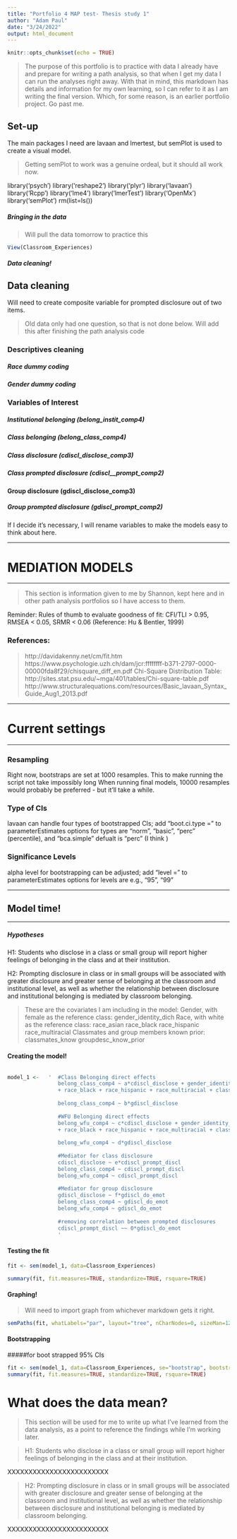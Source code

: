 ```yaml
---
title: "Portfolio 4 MAP test- Thesis study 1"
author: "Adam Paul"
date: "3/24/2022"
output: html_document
---
```


```r
knitr::opts_chunk$set(echo = TRUE)
```

> The purpose of this portfolio is to practice with data I already have and prepare for writing a path analysis, so that when I get my data I can run the analyses right away. With that in mind, this markdown has details and information for my own learning, so I can refer to it as I am writing the final version. Which, for some reason, is an earlier portfolio project. Go past me.

## Set-up

The main packages I need are lavaan and lmertest, but semPlot is used to create a visual model.

> Getting semPlot to work was a genuine ordeal, but it should all work now.


library('psych')
library('reshape2')
library('plyr')
library('lavaan')
library('Rcpp')
library('lme4')
library('lmerTest')
library('OpenMx')
library('semPlot')
rm(list=ls())

##### Bringing in the data


>Will pull the data tomorrow to practice this

```r

View(Classroom_Experiences)
```

##### Data cleaning!

## Data cleaning

Will need to create composite variable for prompted disclosure out of two items.

> Old data only had one question, so that is not done below. Will add this after finishing the path analysis code

### Descriptives cleaning

##### Race dummy coding

##### Gender dummy coding

### Variables of Interest

##### Institutional belonging (belong_instit_comp4)


##### Class belonging (belong_class_comp4)


##### Class disclosure (cdiscl_disclose_comp3)


##### Class prompted disclosure (cdiscl__prompt_comp2)


#### Group disclosure (gdiscl_disclose_comp3)


##### Group prompted disclosure (gdiscl_prompt_comp2)



If I decide it's necessary, I will rename variables to make the models easy to think about here.

------------------

# MEDIATION MODELS

------------------

> This section is information given to me by Shannon, kept here and in other path analysis portfolios so I have access to them.

Reminder: Rules of thumb to evaluate goodness of fit: CFI/TLI > 0.95, RMSEA < 0.05, SRMR < 0.06  (Reference: Hu & Bentler, 1999)

### References: 
> http://davidakenny.net/cm/fit.htm
 https://www.psychologie.uzh.ch/dam/jcr:ffffffff-b371-2797-0000-00000fda8f29/chisquare_diff_en.pdf
 Chi-Square Distribution Table: http://sites.stat.psu.edu/~mga/401/tables/Chi-square-table.pdf
 http://www.structuralequations.com/resources/Basic_lavaan_Syntax_Guide_Aug1_2013.pdf

------------------

# Current settings 

------------------

### Resampling 
 Right now, bootstraps are set at 1000 resamples. This to make running the script not take impossibly long
 When running final models, 10000 resamples would probably be preferred - but it'll take a while. 

### Type of CIs
 lavaan can handle four types of bootstrapped CIs; add "boot.ci.type = " to parameterEstimates
 options for types are "norm", "basic", "perc" (percentile), and "bca.simple" 
 defualt is "perc" (I think )

### Significance Levels
 alpha level for bootstrapping can be adjusted; add "level = " to parameterEstimates 
 options for levels are e.g., "95", "99"

------------------

## Model time!

------------------

##### Hypotheses

H1: Students who disclose in a class or small group will report higher feelings of belonging in the class and at their institution.

H2: Prompting disclosure in class or in small groups will be associated with greater disclosure and greater sense of belonging at the classroom and institutional level, as well as whether the relationship between disclosure and institutional belonging is mediated by classroom belonging.

>These are the covariates I am including in the model:
Gender, with female as the reference class: 
        gender_identity_dich 
Race, with white as the reference class: 
        race_asian race_black race_hispanic race_multiracial 
Classmates and group members known prior:
        classmates_know groupdesc_know_prior

#### Creating the model!

```r

```

```r
model_1 <-   '  #Class Belonging direct effects
                belong_class_comp4 ~ a*cdiscl_disclose + gender_identity_dich + race_asian 
                + race_black + race_hispanic + race_multiracial + classmates_know +                          groupdesc_know_prior
                
                belong_class_comp4 ~ b*gdiscl_disclose
                
                #WFU Belonging direct effects
                belong_wfu_comp4 ~ c*cdiscl_disclose + gender_identity_dich + race_asian 
                + race_black + race_hispanic + race_multiracial + classmates_know +                          groupdesc_know_prior
                
                belong_wfu_comp4 ~ d*gdiscl_disclose
                
                #Mediator for class disclosure
                cdiscl_disclose ~ e*cdiscl_prompt_discl
                belong_class_comp4 ~ cdiscl_prompt_discl
                belong_wfu_comp4 ~ cdiscl_prompt_discl
                
                #Mediator for group disclosure
                gdiscl_disclose ~ f*gdiscl_do_emot
                belong_class_comp4 ~ gdiscl_do_emot
                belong_wfu_comp4 ~ gdiscl_do_emot
                
                #removing correlation between prompted disclosures
                cdiscl_prompt_discl ~~ 0*gdiscl_do_emot 
                '
```

#### Testing the fit


```r
fit <- sem(model_1, data=Classroom_Experiences)

summary(fit, fit.measures=TRUE, standardize=TRUE, rsquare=TRUE)
```

#### Graphing!

> Will need to import graph from whichever markdown gets it right. 

```r
semPaths(fit, whatLabels="par", layout="tree", nCharNodes=0, sizeMan=12, sizeMan2=6)
```

#### Bootstrapping

#####for boot strapped 95% CIs

```r
fit <- sem(model_1, data=Classroom_Experiences, se="bootstrap", bootstrap = 10000)
summary(fit, fit.measures=TRUE, standardize=TRUE, rsquare=TRUE)
```

# What does the data mean?

>This section will be used for me to write up what I've learned from the data analysis, as a point to reference the findings while I'm working later.

>H1: Students who disclose in a class or small group will report higher feelings of belonging in the class and at their institution.

XXXXXXXXXXXXXXXXXXXXXXXX

>H2: Prompting disclosure in class or in small groups will be associated with greater disclosure and greater sense of belonging at the classroom and institutional level, as well as whether the relationship between disclosure and institutional belonging is mediated by classroom belonging.

XXXXXXXXXXXXXXXXXXXXXXXX